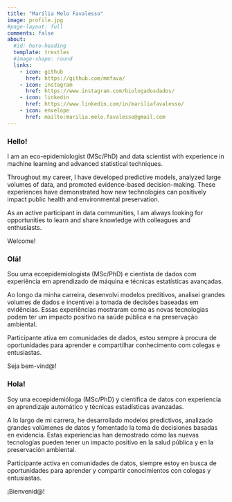 ```yaml
---
title: "Marília Melo Favalesso"
image: profile.jpg
#page-layout: full
comments: false
about:
  #id: hero-heading
  template: trestles
  #image-shape: round
  links:
    - icon: github
      href: https://github.com/mmfava/
    - icon: instagram
      href: https://www.instagram.com/biologadosdados/
    - icon: linkedin
      href: https://www.linkedin.com/in/mariliafavalesso/
    - icon: envelope
      href: mailto:marilia.melo.favalesso@gmail.com
---
```


::: panel-tabset
### Hello!

I am an eco-epidemiologist (MSc/PhD) and data scientist with experience in machine learning and advanced statistical techniques.

Throughout my career, I have developed predictive models, analyzed large volumes of data, and promoted evidence-based decision-making. These experiences have demonstrated how new technologies can positively impact public health and environmental preservation.

As an active participant in data communities, I am always looking for opportunities to learn and share knowledge with colleagues and enthusiasts.

Welcome!

### Olá!

Sou uma ecoepidemiologista (MSc/PhD) e cientista de dados com experiência em aprendizado de máquina e técnicas estatísticas avançadas.

Ao longo da minha carreira, desenvolvi modelos preditivos, analisei grandes volumes de dados e incentivei a tomada de decisões baseadas em evidências. Essas experiências mostraram como as novas tecnologias podem ter um impacto positivo na saúde pública e na preservação ambiental.

Participante ativa em comunidades de dados, estou sempre à procura de oportunidades para aprender e compartilhar conhecimento com colegas e entusiastas.

Seja bem-vind\@!

### Hola!

Soy una ecoepidemióloga (MSc/PhD) y científica de datos con experiencia en aprendizaje automático y técnicas estadísticas avanzadas.

A lo largo de mi carrera, he desarrollado modelos predictivos, analizado grandes volúmenes de datos y fomentado la toma de decisiones basadas en evidencia. Estas experiencias han demostrado cómo las nuevas tecnologías pueden tener un impacto positivo en la salud pública y en la preservación ambiental.

Participante activa en comunidades de datos, siempre estoy en busca de oportunidades para aprender y compartir conocimientos con colegas y entusiastas.

¡Bienvenid\@!
:::